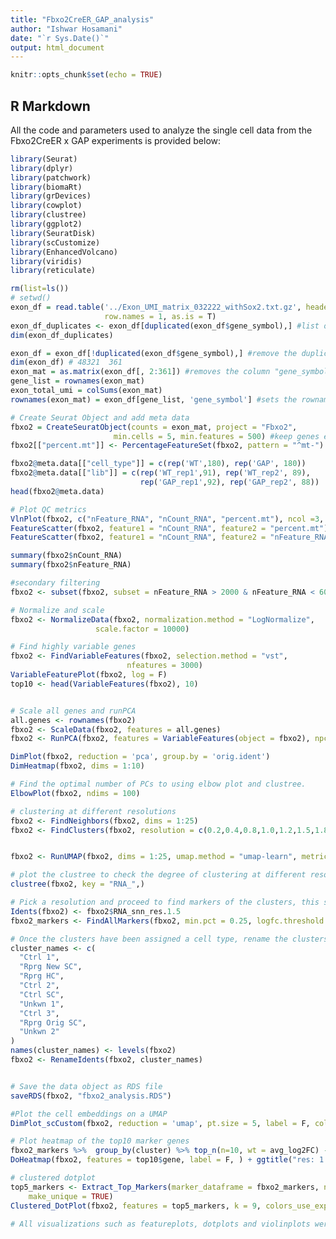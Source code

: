 ```yaml
---
title: "Fbxo2CreER_GAP_analysis"
author: "Ishwar Hosamani"
date: "`r Sys.Date()`"
output: html_document
---
```


```r
knitr::opts_chunk$set(echo = TRUE)
```

## R Markdown

All the code and parameters used to analyze the single cell data from the Fbxo2CreER x GAP experiments is provided below:

```r
library(Seurat)
library(dplyr)
library(patchwork)
library(biomaRt)
library(grDevices)
library(cowplot)
library(clustree)
library(ggplot2)
library(SeuratDisk)
library(scCustomize)
library(EnhancedVolcano)
library(viridis)
library(reticulate)
```


```r
rm(list=ls())
# setwd()
exon_df = read.table('../Exon_UMI_matrix_032222_withSox2.txt.gz', header = T, sep = '\t',
                     row.names = 1, as.is = T)
exon_df_duplicates <- exon_df[duplicated(exon_df$gene_symbol),] #list of duplicate genes. Question? Why and how do these occur?
dim(exon_df_duplicates)

exon_df = exon_df[!duplicated(exon_df$gene_symbol),] #remove the duplicate genes, makes sure only unique entries are retained
dim(exon_df) # 48321  361
exon_mat = as.matrix(exon_df[, 2:361]) #removes the column "gene_symbol" and forces the dataframe to be matrix
gene_list = rownames(exon_mat)
exon_total_umi = colSums(exon_mat)
rownames(exon_mat) = exon_df[gene_list, 'gene_symbol'] #sets the rownames to gene_symbols 

```

```r
# Create Seurat Object and add meta data
fbxo2 = CreateSeuratObject(counts = exon_mat, project = "Fbxo2",
                       min.cells = 5, min.features = 500) #keep genes expressed in atlest 5 cells and cells expressing atleast 500 genes
fbxo2[["percent.mt"]] <- PercentageFeatureSet(fbxo2, pattern = "^mt-")

fbxo2@meta.data[["cell_type"]] = c(rep('WT',180), rep('GAP', 180))
fbxo2@meta.data[["lib"]] = c(rep('WT_rep1',91), rep('WT_rep2', 89),
                             rep('GAP_rep1',92), rep('GAP_rep2', 88))
head(fbxo2@meta.data)

# Plot QC metrics
VlnPlot(fbxo2, c("nFeature_RNA", "nCount_RNA", "percent.mt"), ncol =3, log = T)
FeatureScatter(fbxo2, feature1 = "nCount_RNA", feature2 = "percent.mt")
FeatureScatter(fbxo2, feature1 = "nCount_RNA", feature2 = "nFeature_RNA")

summary(fbxo2$nCount_RNA)
summary(fbxo2$nFeature_RNA)

#secondary filtering
fbxo2 <- subset(fbxo2, subset = nFeature_RNA > 2000 & nFeature_RNA < 6000)

# Normalize and scale
fbxo2 <- NormalizeData(fbxo2, normalization.method = "LogNormalize", 
                   scale.factor = 10000)

# Find highly variable genes
fbxo2 <- FindVariableFeatures(fbxo2, selection.method = "vst", 
                          nfeatures = 3000)
VariableFeaturePlot(fbxo2, log = F)
top10 <- head(VariableFeatures(fbxo2), 10)


# Scale all genes and runPCA
all.genes <- rownames(fbxo2)
fbxo2 <- ScaleData(fbxo2, features = all.genes)
fbxo2 <- RunPCA(fbxo2, features = VariableFeatures(object = fbxo2), npcs = 100)

DimPlot(fbxo2, reduction = 'pca', group.by = 'orig.ident')
DimHeatmap(fbxo2, dims = 1:10)

# Find the optimal number of PCs to using elbow plot and clustree.
ElbowPlot(fbxo2, ndims = 100)

# clustering at different resolutions
fbxo2 <- FindNeighbors(fbxo2, dims = 1:25)
fbxo2 <- FindClusters(fbxo2, resolution = c(0.2,0.4,0.8,1.0,1.2,1.5,1.8,2))


fbxo2 <- RunUMAP(fbxo2, dims = 1:25, umap.method = "umap-learn", metric = "correlation")

# plot the clustree to check the degree of clustering at different resolutions
clustree(fbxo2, key = "RNA_",)

# Pick a resolution and proceed to find markers of the clusters, this step is iterative. Check different resolutions until distinct meaningful clustering of cell types are observed; based on marker genes.
Idents(fbxo2) <- fbxo2$RNA_snn_res.1.5
fbxo2_markers <- FindAllMarkers(fbxo2, min.pct = 0.25, logfc.threshold = 0.25)

# Once the clusters have been assigned a cell type, rename the clusters
cluster_names <- c(
  "Ctrl 1",
  "Rprg New SC",
  "Rprg HC",
  "Ctrl 2",
  "Ctrl SC",
  "Unkwn 1",
  "Ctrl 3",
  "Rprg Orig SC",
  "Unkwn 2"
)
names(cluster_names) <- levels(fbxo2)
fbxo2 <- RenameIdents(fbxo2, cluster_names)


# Save the data object as RDS file
saveRDS(fbxo2, "fbxo2_analysis.RDS")

#Plot the cell embeddings on a UMAP
DimPlot_scCustom(fbxo2, reduction = 'umap', pt.size = 5, label = F, colors_use = c("chartreuse3", "red", "skyblue", "royalblue", "#DA70D6", "darkgreen", "gold", "grey69", "grey69"), figure_plot = T) & NoAxes()

# Plot heatmap of the top10 marker genes
fbxo2_markers %>%  group_by(cluster) %>% top_n(n=10, wt = avg_log2FC) -> top10
DoHeatmap(fbxo2, features = top10$gene, label = F, ) + ggtitle("res: 1.5 | pc's: 25")

# clustered dotplot
top5_markers <- Extract_Top_Markers(marker_dataframe = fbxo2_markers, num_genes = 5, named_vector = FALSE,
    make_unique = TRUE)
Clustered_DotPlot(fbxo2, features = top5_markers, k = 9, colors_use_exp = viridis_dark_high)

# All visualizations such as featureplots, dotplots and violinplots were performed using the plotting functions in the R package scCustomize

```

